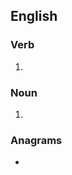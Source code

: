 ==English==

===Verb===
{{head|en|verb form}}

# {{en-third-person singular of|perpend}}

===Noun===
{{head|en|noun plural form}}

# {{plural of|perpend|lang=en}}

===Anagrams===
* {{anagrams|en|a=deenpprs|prepends}}